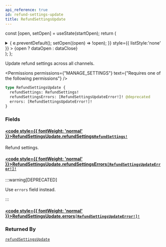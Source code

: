 ```yaml
---
api_reference: true
id: refund-settings-update
title: RefundSettingsUpdate
---
```






const [open, setOpen] = useState(startOpen);
return (
<details {...(open ? { open: true } : {})} className="details" style={{ border:'none', boxShadow:'none', background:'var(--ifm-background-color)' }}>
<summary
onClick={(e) => {
e.preventDefault();
setOpen((open) => !open);
}}
style={{ listStyle:'none' }} >
{open ? dataOpen : dataClose}
</summary>
{open && children}
</details>
);
};

Update refund settings across all channels.


<Badge text="Added in Saleor 3.22" class="badge badge--secondary margin-bottom--sm" />



<Permissions permissions={"MANAGE_SETTINGS"} text={"Requires one of the following permissions"} />


```graphql
type RefundSettingsUpdate {
  refundSettings: RefundSettings!
  refundSettingsErrors: [RefundSettingsUpdateError!]! @deprecated
  errors: [RefundSettingsUpdateError!]!
}
```

### Fields

#### [<code style={{ fontWeight: 'normal' }}>RefundSettingsUpdate.<b>refundSettings</b></code>](#)<Bullet />[`RefundSettings!`](../../../api-reference/orders/objects/refund-settings.mdx) <Badge class="badge badge--secondary" text="non-null"/> <Badge class="badge badge--secondary" text="object"/> <Badge class="badge badge--secondary" text="orders"/>

Refund settings.

#### [<code style={{ fontWeight: 'normal' }}>RefundSettingsUpdate.<b>refundSettingsErrors</b></code>](#)<Bullet />[`[RefundSettingsUpdateError!]!`](../../../api-reference/shop/objects/refund-settings-update-error.mdx) <Badge class="badge badge--deprecated badge--secondary" text="deprecated"/> <Badge class="badge badge--secondary" text="non-null"/> <Badge class="badge badge--secondary" text="object"/> <Badge class="badge badge--secondary" text="shop"/>

:::warning[DEPRECATED]

Use `errors` field instead.

:::

#### [<code style={{ fontWeight: 'normal' }}>RefundSettingsUpdate.<b>errors</b></code>](#)<Bullet />[`[RefundSettingsUpdateError!]!`](../../../api-reference/shop/objects/refund-settings-update-error.mdx) <Badge class="badge badge--secondary" text="non-null"/> <Badge class="badge badge--secondary" text="object"/> <Badge class="badge badge--secondary" text="shop"/>

### Returned By

[`refundSettingsUpdate`](../../../api-reference/shop/mutations/refund-settings-update.mdx) <Badge class="badge badge--secondary" text="mutation"/>

